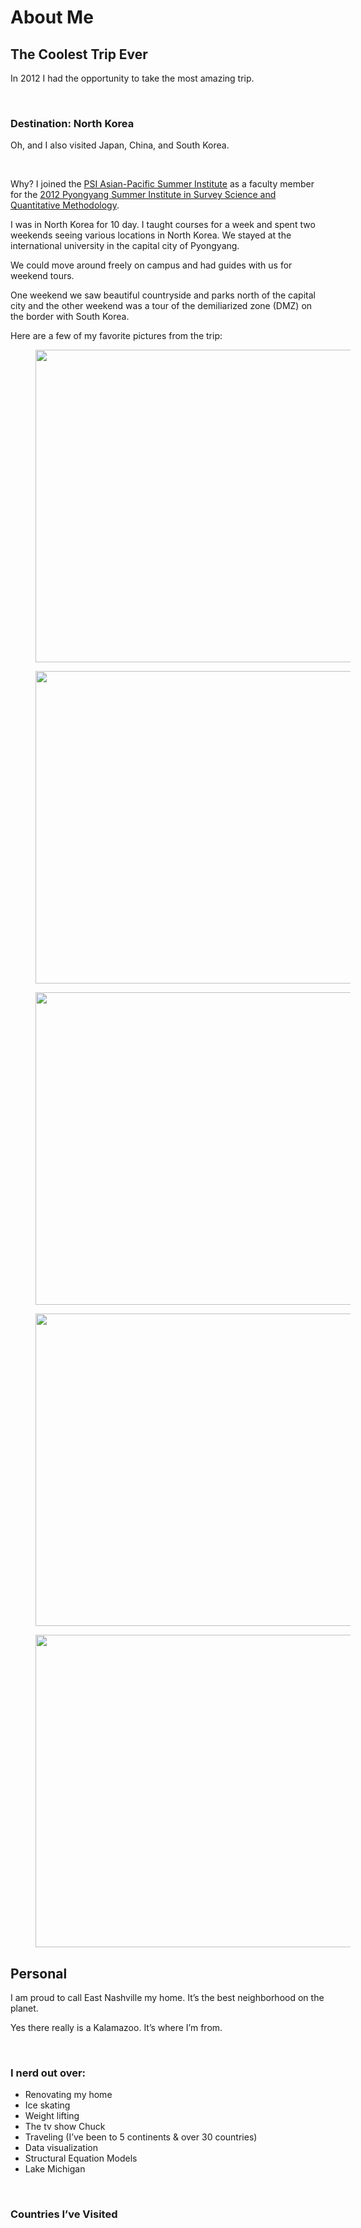 # About Me{.tabset .tabset-fade .tabset-pill}

## The Coolest Trip Ever
<p></p>
In 2012 I had the opportunity to take the most amazing trip.
  
<p></br></p>
  
### Destination: North Korea  

Oh, and I also visited Japan, China, and South Korea.

<p></br></p>


Why? I joined the [PSI Asian-Pacific Summer Institute](http://www.the-psi.org/) as a faculty member for the [2012 Pyongyang Summer Institute in Survey Science and Quantitative Methodology](http://www.the-psi.org/uploads/1/2/5/4/12544317/psi_newsletter_-_march.pdf).

I was in North Korea for 10 day. I taught courses for a week and spent two weekends seeing various locations in North Korea. We stayed at the international university in the capital city of Pyongyang.  

We could move around freely on campus and had guides with us for weekend tours. 

One weekend we saw beautiful countryside and parks north of the capital city and the other weekend was a tour of the demiliarized zone (DMZ) on the border with South Korea.

Here are a few of my favorite pictures from the trip:

<img src="NK1.jpg" hspace="40" style="width:700px;height:500px;border:0;" align = "center">
  
<p>  
  
<img src="NK2.jpg" hspace="40" style="width:700px;height:500px;border:0;" align = "center">
  
<p>  
  
<img src="NK3.jpg" hspace="40" style="width:700px;height:500px;border:0;" align = "center">
  
<p>  
  
<img src="NK4.jpg" hspace="40" style="width:700px;height:500px;border:0;" align = "center">
  
<p>  
  
<img src="NK5.jpg" hspace="40" style="width:700px;height:500px;border:0;" align = "center">
  
<p>  
  


## Personal
<p></p>
I am proud to call East Nashville my home. It's the best neighborhood on the planet.

Yes there really is a Kalamazoo. It's where I'm from.

<p></br></p>

### I nerd out over:
* Renovating my home  
* Ice skating  
* Weight lifting
* The tv show Chuck  
* Traveling (I've been to 5 continents & over 30 countries)
* Data visualization
* Structural Equation Models  
* Lake Michigan 


<p></br></p>
### Countries I've Visited
<!--html_preserve-->
<script src="https://www.amcharts.com/lib/3/ammap.js" type="text/javascript"></script>
<script src="https://www.amcharts.com/lib/3/maps/js/worldHigh.js" type="text/javascript"></script>
<script src="https://www.amcharts.com/lib/3/themes/dark.js" type="text/javascript"></script>
<div id="mapdiv" style="width: 800px; height: 450px;"></div>
<div style="width: 800px; font-size: 70%; padding: 5px 0; text-align: center; background-color: #C9D2F0; margin-top: 1px; color: #686869;"><a href="https://www.amcharts.com/visited_countries/" style="color: #686869;">Create your own visited countries map</a> or check out the <a href="https://www.amcharts.com/" style="color: #686869;">JavaScript Charts</a>.</div>
<script type="text/javascript">
var map = AmCharts.makeChart("mapdiv",{
type: "map",
theme: "dark",
projection: "mercator",
panEventsEnabled : true,
backgroundColor : "#C9D2F0",
backgroundAlpha : 1,
zoomControl: {
zoomControlEnabled : false
},
dataProvider : {
map : "worldHigh",
getAreasFromMap : true,
areas :
[
	{
		"id": "AT",
		"showAsSelected": true
	},
	{
		"id": "BE",
		"showAsSelected": true
	},
	{
		"id": "CH",
		"showAsSelected": true
	},
	{
		"id": "CZ",
		"showAsSelected": true
	},
	{
		"id": "DE",
		"showAsSelected": true
	},
	{
		"id": "ES",
		"showAsSelected": true
	},
	{
		"id": "FR",
		"showAsSelected": true
	},
	{
		"id": "GB",
		"showAsSelected": true
	},
	{
		"id": "HU",
		"showAsSelected": true
	},
	{
		"id": "IT",
		"showAsSelected": true
	},
	{
		"id": "LU",
		"showAsSelected": true
	},
	{
		"id": "NL",
		"showAsSelected": true
	},
	{
		"id": "PT",
		"showAsSelected": true
	},
	{
		"id": "RO",
		"showAsSelected": true
	},
	{
		"id": "SI",
		"showAsSelected": true
	},
	{
		"id": "SK",
		"showAsSelected": true
	},
	{
		"id": "VA",
		"showAsSelected": true
	},
	{
		"id": "GI",
		"showAsSelected": true
	},
	{
		"id": "CA",
		"showAsSelected": true
	},
	{
		"id": "MX",
		"showAsSelected": true
	},
	{
		"id": "US",
		"showAsSelected": true
	},
	{
		"id": "BR",
		"showAsSelected": true
	},
	{
		"id": "PE",
		"showAsSelected": true
	},
	{
		"id": "VE",
		"showAsSelected": true
	},
	{
		"id": "ET",
		"showAsSelected": true
	},
	{
		"id": "GH",
		"showAsSelected": true
	},
	{
		"id": "KE",
		"showAsSelected": true
	},
	{
		"id": "MA",
		"showAsSelected": true
	},
	{
		"id": "NA",
		"showAsSelected": true
	},
	{
		"id": "NG",
		"showAsSelected": true
	},
	{
		"id": "SZ",
		"showAsSelected": true
	},
	{
		"id": "ZA",
		"showAsSelected": true
	},
	{
		"id": "AE",
		"showAsSelected": true
	},
	{
		"id": "CN",
		"showAsSelected": true
	},
	{
		"id": "JP",
		"showAsSelected": true
	},
	{
		"id": "KP",
		"showAsSelected": true
	},
	{
		"id": "KR",
		"showAsSelected": true
	}
]
},
areasSettings : {
autoZoom : true,
color : "#686869",
colorSolid : "#B82AEB",
selectedColor : "#B82AEB",
outlineColor : "#DBD2DB",
rollOverColor : "#6AE5F5",
rollOverOutlineColor : "#000000"
}
});
</script>
<!--/html_preserve-->  

<p></br></p>

You can contact me at jacquelyn.pennings@vanderbilt.edu.

## Professional

### Skills

Medical registry development and management

REDCap database development

Online survey development (REDCap, Psychdata, Qualtrics, Survey Monkey,
Survey Gizmo, etc)

Survey development and validation

Covariance based SEM and partial least squares modeling
<p>

### Statistical software expertise  
* SPSS  
* R  
* MedCalc  
* SmartPLS  
* Lisrel

### Training Courses Attended
* NIH Perspectives on Peer Review (ENAR, 2017)  
* Applied Longitudinal Analysis (American Statistical Association, 2016)  
* Modeling Ordinal Categorical Responses, Examples Using R (American Statistical Association, 2016)  
* Regression Modeling Strategies Short Course (Vanderbilt University May, 2016)
* Analysis of Clinical Trials: Theory and Application (American Statistical Association, 2014).
* Genomic Clinical Trials and Predictive Medicine (American Statistical Association, 2014).
* Comprehensive PLS Path Modeling Course, April-May 2011.
* Adult Attachment Interview Training/Scoring Institute, 2007 (reliability check complete  January, 2009).
* Crisis Prevention Institute Training, 2005.
* Neuroscience, Inc. Training, 2005.
* Theraplay Institute Training, Introductory MIM and Theraplay, 2004.